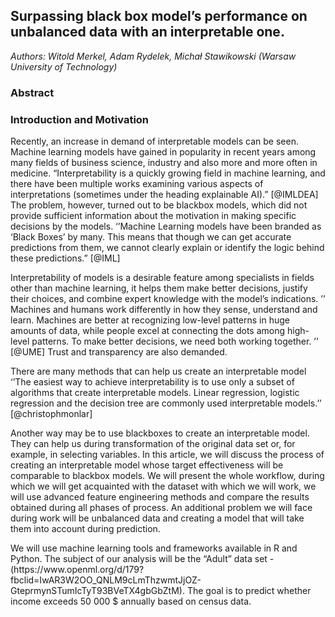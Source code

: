 ## Surpassing black box model's performance on unbalanced data with an interpretable one.
	
*Authors: Witold Merkel, Adam Rydelek, Michał Stawikowski (Warsaw University of Technology)*

### Abstract
	


### Introduction and Motivation

Recently, an increase in demand of interpretable models can be seen. Machine learning models have gained in popularity in recent years among many fields of business science, industry and also more and more often in medicine.
"Interpretability is a quickly growing field in machine learning, and there have been multiple works examining various aspects of interpretations (sometimes under the heading explainable AI).” [@IMLDEA]
 The problem, however, turned out to be blackbox models, which did not provide sufficient information about the motivation in making specific decisions by the models.
‘’Machine Learning models have been branded as ‘Black Boxes’ by many. This means that though we can get accurate predictions from them, we cannot clearly explain or identify the logic behind these predictions.” [@IML]

Interpretability of models is a desirable feature among specialists in fields other than machine learning, it helps them make better decisions, justify their choices, and combine expert knowledge with the model's indications.
‘’ Machines and humans work differently in how they sense, understand and learn. Machines are better at recognizing low-level patterns in huge amounts of data, while people excel at connecting the dots among high-level patterns. To make better decisions, we need both working together. ‘’ [@UME]
Trust and transparency are also demanded.

There are many methods that can help us create an interpretable model
‘’The easiest way to achieve interpretability is to use only a subset of algorithms that create interpretable models. Linear regression, logistic regression and the decision tree are commonly used interpretable models.’’ [@christophmonlar]

Another way may be to use blackboxes to create an interpretable model. 
They can help us during transformation of the original data set or, for example, in selecting variables.
In this article, we will discuss the process of creating an interpretable model whose target effectiveness will be comparable to blackbox models. We will present the whole
workflow, during which we will get acquainted with the dataset with which we will work, we will use advanced feature engineering methods and compare the results obtained during all phases of process. An additional problem we will face during work will be unbalanced data and creating a model that will take them into account during prediction.

We will use machine learning tools and frameworks available in R and Python. The subject of our analysis will be the "Adult" data set - (https://www.openml.org/d/179?fbclid=IwAR3W2OO_QNLM9cLmThzwmtJjOZ-GteprmynSTumIcTyT93BVeTX4gbGbZtM). The goal is to predict whether income exceeds 50 000 $ 
annually based on census data.

